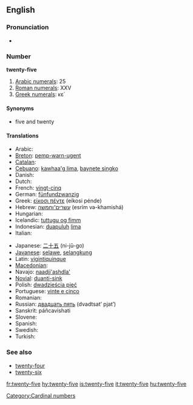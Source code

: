 ==English==

===Pronunciation===
* {{audio|en-us-twenty-five.ogg|Audio (US)}}

===Number===
'''twenty-five'''

# [[w:Arabic numerals|Arabic numerals]]: 25
# [[w:Roman numerals|Roman numerals]]: XXV
# [[w:Greek numerals|Greek numerals]]: κε΄

====Synonyms====
* five and twenty

====Translations====
{{trans-top|twenty-five}}
* Arabic: {{Arab|[[خمسة وعشرين]]}} {{unicode|(xámsa w-ʕišrīn)}}
* [[Breton]]: [[pemp-warn-ugent]]
* [[Catalan]]: {{t+|ca|vint-i-cinc}}
* [[Cebuano]]: [[kawhaa'g lima]], [[baynete singko]]
* Danish: {{t-|da|femogtyve}}
* Dutch: {{t+|nl|vijfentwintig}}
* French: [[vingt-cinq]] {{m}}
* German: [[fünfundzwanzig]]
* Greek: [[είκοσι πέντε]] (eíkosi pénde)
* Hebrew: [[עשרים־וחמשה]] (esrím və-khamishá)
* Hungarian: {{t+|hu|huszonöt}}
* Icelandic: [[tuttugu og fimm]] {{indecl}}
* Indonesian: [[duapuluh]] [[lima]]
* Italian: {{t+|it|venticinque}}
{{trans-mid}}
* Japanese: [[二十五]] (ni-jū-go)
* [[Javanese]]: [[selawe]], [[selangkung]]
* Latin: [[vigintiquinque]]
* [[Macedonian]]: {{t|mk|дваесет и пет|tr=dváeset i pet|sc=Cyrl|xs=Macedonian}}
* Navajo: [[naadįį'ashdla']]
* [[Novial]]: [[duanti-sink]]
* Polish: [[dwadzieścia pięć]]
* Portuguese: [[vinte e cinco]] {{m}}
* Romanian: {{t-|ro|douăzeci şi cinci}}
* Russian: [[двадцать пять]] (dvadtsat’ pjat’)
* Sanskrit: páñcavi{{m}}shati
* Slovene: {{t|sl|petindvajset}}
* Spanish: {{t+|es|veinticinco|m}}
* Swedish: {{t-|sv|tjugofem}}
* Turkish: {{t|tr|yirmi beş}}
{{trans-bottom}}

===See also===
* [[twenty-four]]
* [[twenty-six]]

[[Category:Cardinal numbers]]

[[fr:twenty-five]]
[[hy:twenty-five]]
[[is:twenty-five]]
[[it:twenty-five]]
[[hu:twenty-five]]